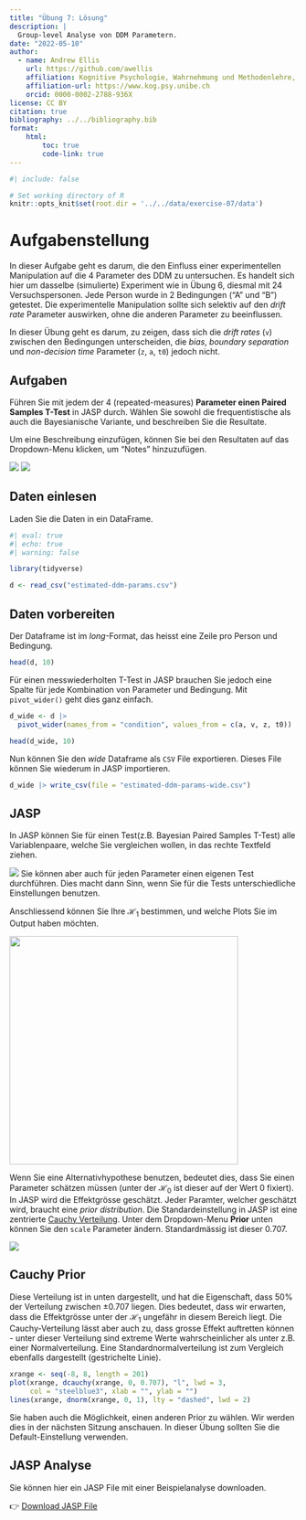 ```yaml
---
title: "Übung 7: Lösung"
description: |
  Group-level Analyse von DDM Parametern.
date: "2022-05-10"
author:
  - name: Andrew Ellis
    url: https://github.com/awellis
    affiliation: Kognitive Psychologie, Wahrnehmung und Methodenlehre, Universität Bern
    affiliation-url: https://www.kog.psy.unibe.ch
    orcid: 0000-0002-2788-936X
license: CC BY
citation: true
bibliography: ../../bibliography.bib
format:
    html:
        toc: true
        code-link: true
---
```

```r
#| include: false

# Set working directory of R
knitr::opts_knit$set(root.dir = '../../data/exercise-07/data')
```

# Aufgabenstellung

In dieser Aufgabe geht es darum, die den Einfluss einer experimentellen Manipulation auf die 4 Parameter des DDM zu untersuchen. Es handelt sich hier um dasselbe (simulierte) Experiment wie in Übung 6, diesmal mit 24 Versuchspersonen. Jede Person wurde in 2 Bedingungen ("A" und "B") getestet. Die experimentelle Manipulation sollte sich  selektiv auf den _drift rate_ Parameter auswirken, ohne die anderen Parameter zu beeinflussen. 

In dieser Übung geht es darum, zu zeigen, dass sich die _drift rates_ (`v`) zwischen den Bedingungen unterscheiden, die _bias_, _boundary separation_ und _non-decision time_ Parameter (`z`, `a`, `t0`) jedoch nicht.

:::{.callout-important}
## Aufgaben
Führen Sie mit jedem der 4 (repeated-measures) **Parameter einen Paired Samples T-Test** in JASP durch. Wählen Sie sowohl die frequentistische als auch die Bayesianische Variante, und beschreiben Sie die Resultate. 
:::


Um eine Beschreibung einzufügen, können Sie bei den Resultaten auf das Dropdown-Menu klicken, um "Notes" hinzuzufügen.

::: {layout-ncol=2}
![](../../assets/images/jasp-add-notes-1.png)
![](../../assets/images/jasp-add-notes-2.png)
:::


## Daten einlesen

Laden Sie die Daten in ein DataFrame.

```r
#| eval: true
#| echo: true
#| warning: false

library(tidyverse)

d <- read_csv("estimated-ddm-params.csv")
```


## Daten vorbereiten

Der Dataframe ist im _long_-Format, das heisst eine Zeile pro Person und Bedingung. 


```r
head(d, 10)
```

Für einen messwiederholten T-Test in JASP brauchen Sie jedoch eine Spalte für jede Kombination von Parameter und Bedingung. Mit `pivot_wider()` geht dies ganz einfach.



```r
d_wide <- d |> 
  pivot_wider(names_from = "condition", values_from = c(a, v, z, t0))
```



```r
head(d_wide, 10)
```

Nun können Sie den _wide_ Dataframe als `CSV` File exportieren. Dieses File können Sie wiederum in JASP importieren.

```r
d_wide |> write_csv(file = "estimated-ddm-params-wide.csv")
```



## JASP


In JASP können Sie für einen Test(z.B. Bayesian Paired Samples T-Test) alle Variablenpaare, welche Sie vergleichen wollen, in das rechte Textfeld ziehen.


![](../../assets/images/jasp-add-variables.png)
Sie können aber auch für jeden Parameter einen eigenen Test durchführen. Dies macht dann Sinn, wenn Sie für die Tests unterschiedliche Einstellungen benutzen.



Anschliessend können Sie Ihre $\mathcal{H}_1$ bestimmen, und welche Plots Sie im Output haben möchten.
    
<!-- ![](../../assets/images/jasp-add-plots.png) -->
<img src="../../assets/images/jasp-add-plots.png" height="400">

Wenn Sie eine Alternativhypothese benutzen, bedeutet dies, dass Sie einen Parameter schätzen müssen (unter der $\mathcal{H}_0$ ist dieser auf der Wert $0$ fixiert). In JASP wird die Effektgrösse geschätzt. Jeder Paramter, welcher geschätzt wird, braucht eine _prior distribution_. Die Standardeinstellung in JASP ist eine zentrierte [Cauchy Verteilung](https://en.wikipedia.org/wiki/Cauchy_distribution). Unter dem Dropdown-Menu **Prior** unten können Sie den `scale` Parameter ändern. Standardmässig ist dieser $0.707$.

![](../../assets/images/cauchy-prior.png)

:::{.callout-note}
## Cauchy Prior
Diese Verteilung ist in unten dargestellt, und hat die Eigenschaft, dass 50% der Verteilung zwischen $\pm 0.707$ liegen. Dies bedeutet, dass wir erwarten, dass die Effektgrösse unter der $\mathcal{H}_1$ ungefähr in diesem Bereich liegt. Die Cauchy-Verteilung lässt aber auch zu, dass grosse Effekt auftretten können - unter dieser Verteilung sind extreme Werte wahrscheinlicher als unter z.B. einer Normalverteilung. Eine Standardnormalverteilung ist zum Vergleich ebenfalls dargestellt (gestrichelte Linie).
:::

```r
xrange <- seq(-8, 8, length = 201)
plot(xrange, dcauchy(xrange, 0, 0.707), "l", lwd = 3, 
     col = "steelblue3", xlab = "", ylab = "")
lines(xrange, dnorm(xrange, 0, 1), lty = "dashed", lwd = 2)
```
Sie haben auch die Möglichkeit, einen anderen Prior zu wählen. Wir werden dies in der nächsten Sitzung anschauen. In dieser Übung sollten Sie die Default-Einstellung verwenden.


:::{.callout-note}
## JASP Analyse
Sie können hier ein JASP File mit einer Beispielanalyse downloaden.

👉 [Download JASP File](../../downloadable_files/ddm-params.jasp)
:::

